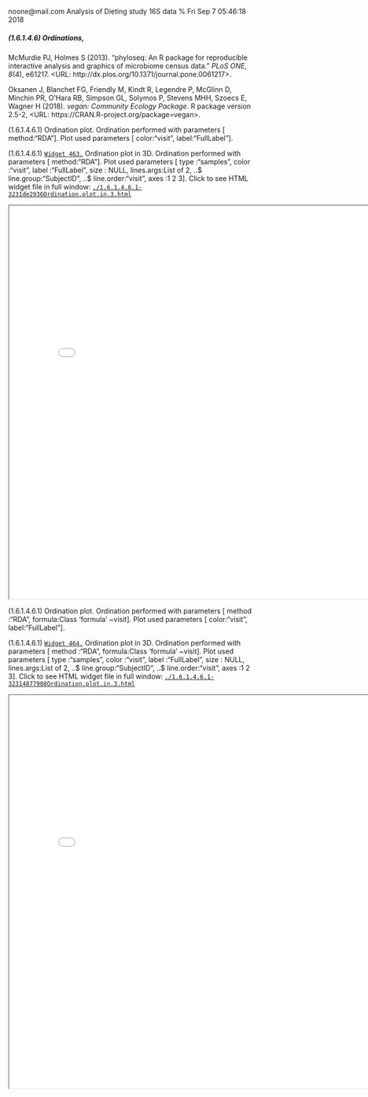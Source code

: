 noone@mail.com
Analysis of Dieting study 16S data
% Fri Sep  7 05:46:18 2018



##### \(1.6.1.4.6\) Ordinations, 



McMurdie PJ, Holmes S (2013). “phyloseq: An R package for reproducible interactive analysis and graphics of microbiome census data.” _PLoS
ONE_, *8*(4), e61217. <URL: http://dx.plos.org/10.1371/journal.pone.0061217>.


Oksanen J, Blanchet FG, Friendly M, Kindt R, Legendre P, McGlinn D, Minchin PR, O'Hara RB, Simpson GL, Solymos P, Stevens MHH, Szoecs E, Wagner
H (2018). _vegan: Community Ecology Package_. R package version 2.5-2, <URL: https://CRAN.R-project.org/package=vegan>.





\(1.6.1.4.6.1\)  Ordination plot. Ordination performed with parameters [ method:"RDA"]. 
               Plot used parameters [ color:"visit", label:"FullLabel"].





\(1.6.1.4.6.1\) <a name="widget.463"></a>[`Widget 463.`](#widget.463) Ordination plot in 3D. Ordination performed with parameters [ method:"RDA"]. 
               Plot used parameters [ type      :"samples", color     :"visit", label     :"FullLabel", size      : NULL, lines.args:List of 2,  ..$ line.group:"SubjectID",  ..$ line.order:"visit", axes      :1 2 3]. Click to see HTML widget file in full window: [`./1.6.1.4.6.1-3231de2936Ordination.plot.in.3.html`](./1.6.1.4.6.1-3231de2936Ordination.plot.in.3.html)



<iframe src="./1.6.1.4.6.1-3231de2936Ordination.plot.in.3.html" width="800" height="800"> </iframe>




\(1.6.1.4.6.1\)  Ordination plot. Ordination performed with parameters [ method :"RDA", formula:Class 'formula' ~visit]. 
               Plot used parameters [ color:"visit", label:"FullLabel"].





\(1.6.1.4.6.1\) <a name="widget.464"></a>[`Widget 464.`](#widget.464) Ordination plot in 3D. Ordination performed with parameters [ method :"RDA", formula:Class 'formula' ~visit]. 
               Plot used parameters [ type      :"samples", color     :"visit", label     :"FullLabel", size      : NULL, lines.args:List of 2,  ..$ line.group:"SubjectID",  ..$ line.order:"visit", axes      :1 2 3]. Click to see HTML widget file in full window: [`./1.6.1.4.6.1-32314877908Ordination.plot.in.3.html`](./1.6.1.4.6.1-32314877908Ordination.plot.in.3.html)



<iframe src="./1.6.1.4.6.1-32314877908Ordination.plot.in.3.html" width="800" height="800"> </iframe>